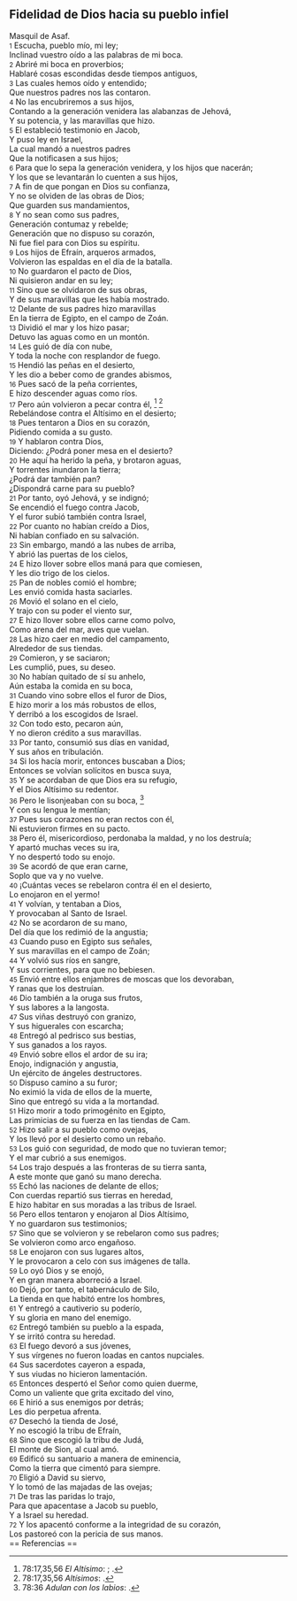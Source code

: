 == Fidelidad de Dios hacia su pueblo infiel ==

Masquil de Asaf.<br>
{{anchor|1}} <small>1</small> Escucha, pueblo mío, mi ley;<br>
Inclinad vuestro oído a las palabras de mi boca.<br>
{{anchor|2}} <small>2</small> Abriré mi boca en proverbios;<br>
Hablaré cosas escondidas desde tiempos antiguos,<br>
{{anchor|3}} <small>3</small> Las cuales hemos oído y entendido;<br>
Que nuestros padres nos las contaron.<br>
{{anchor|4}} <small>4</small> No las encubriremos a sus hijos,<br>
Contando a la generación venidera las alabanzas de Jehová,<br>
Y su potencia, y las maravillas que hizo.<br>
{{anchor|5}} <small>5</small> El estableció testimonio en Jacob,<br>
Y puso ley en Israel,<br>
La cual mandó a nuestros padres<br>
Que la notificasen a sus hijos;<br>
{{anchor|6}} <small>6</small> Para que lo sepa la generación venidera, y los hijos que nacerán;<br>
Y los que se levantarán lo cuenten a sus hijos,<br>
{{anchor|7}} <small>7</small> A fin de que pongan en Dios su confianza,<br>
Y no se olviden de las obras de Dios;<br>
Que guarden sus mandamientos,<br>
{{anchor|8}} <small>8</small> Y no sean como sus padres,<br>
Generación contumaz y rebelde;<br>
Generación que no dispuso su corazón,<br>
Ni fue fiel para con Dios su espíritu.<br>
{{anchor|9}} <small>9</small> Los hijos de Efraín, arqueros armados,<br>
Volvieron las espaldas en el día de la batalla.<br>
{{anchor|10}} <small>10</small> No guardaron el pacto de Dios,<br>
Ni quisieron andar en su ley;<br>
{{anchor|11}} <small>11</small> Sino que se olvidaron de sus obras,<br>
Y de sus maravillas que les había mostrado.<br>
{{anchor|12}} <small>12</small> Delante de sus padres hizo maravillas<br>
En la tierra de Egipto, en el campo de Zoán.<br>
{{anchor|13}} <small>13</small> Dividió el mar y los hizo pasar;<br>
Detuvo las aguas como en un montón.<br>
{{anchor|14}} <small>14</small> Les guió de día con nube,<br>
Y toda la noche con resplandor de fuego.<br>
{{anchor|15}} <small>15</small> Hendió las peñas en el desierto,<br>
Y les dio a beber como de grandes abismos,<br>
{{anchor|16}} <small>16</small> Pues sacó de la peña corrientes,<br>
E hizo descender aguas como ríos.<br>
{{anchor|17}} <small>17</small> Pero aún volvieron a pecar contra él, <ref>78:17,35,56 ''El Altísimo'': {{lib|LU|93|2|3}}; {{lib|LU|93|3|2}}.</ref> <ref>78:17,35,56 ''Altísimos'': {{lib|LU|43|3|1}}.</ref><br>
Rebelándose contra el Altísimo en el desierto;<br>
{{anchor|18}} <small>18</small> Pues tentaron a Dios en su corazón,<br>
Pidiendo comida a su gusto.<br>
{{anchor|19}} <small>19</small> Y hablaron contra Dios,<br>
Diciendo: ¿Podrá poner mesa en el desierto?<br>
{{anchor|20}} <small>20</small> He aquí ha herido la peña, y brotaron aguas,<br>
Y torrentes inundaron la tierra;<br>
¿Podrá dar también pan?<br>
¿Dispondrá carne para su pueblo?<br>
{{anchor|21}} <small>21</small> Por tanto, oyó Jehová, y se indignó;<br>
Se encendió el fuego contra Jacob,<br>
Y el furor subió también contra Israel,<br>
{{anchor|22}} <small>22</small> Por cuanto no habían creído a Dios,<br>
Ni habían confiado en su salvación.<br>
{{anchor|23}} <small>23</small> Sin embargo, mandó a las nubes de arriba,<br>
Y abrió las puertas de los cielos,<br>
{{anchor|24}} <small>24</small> E hizo llover sobre ellos maná para que comiesen,<br>
Y les dio trigo de los cielos.<br>
{{anchor|25}} <small>25</small> Pan de nobles comió el hombre;<br>
Les envió comida hasta saciarles.<br>
{{anchor|26}} <small>26</small> Movió el solano en el cielo,<br>
Y trajo con su poder el viento sur,<br>
{{anchor|27}} <small>27</small> E hizo llover sobre ellos carne como polvo,<br>
Como arena del mar, aves que vuelan.<br>
{{anchor|28}} <small>28</small> Las hizo caer en medio del campamento,<br>
Alrededor de sus tiendas.<br>
{{anchor|29}} <small>29</small> Comieron, y se saciaron;<br>
Les cumplió, pues, su deseo.<br>
{{anchor|30}} <small>30</small> No habían quitado de sí su anhelo,<br>
Aún estaba la comida en su boca,<br>
{{anchor|31}} <small>31</small> Cuando vino sobre ellos el furor de Dios,<br>
E hizo morir a los más robustos de ellos,<br>
Y derribó a los escogidos de Israel.<br>
{{anchor|32}} <small>32</small> Con todo esto, pecaron aún,<br>
Y no dieron crédito a sus maravillas.<br>
{{anchor|33}} <small>33</small> Por tanto, consumió sus días en vanidad,<br>
Y sus años en tribulación.<br>
{{anchor|34}} <small>34</small> Si los hacía morir, entonces buscaban a Dios;<br>
Entonces se volvían solícitos en busca suya,<br>
{{anchor|35}} <small>35</small> Y se acordaban de que Dios era su refugio,<br>
Y el Dios Altísimo su redentor.<br>
{{anchor|36}} <small>36</small> Pero le lisonjeaban con su boca, <ref>78:36 ''Adulan con los labios'': {{lib|LU|149|6|12}}.</ref><br>
Y con su lengua le mentían;<br>
{{anchor|37}} <small>37</small> Pues sus corazones no eran rectos con él,<br>
Ni estuvieron firmes en su pacto.<br>
{{anchor|38}} <small>38</small> Pero él, misericordioso, perdonaba la maldad, y no los destruía;<br>
Y apartó muchas veces su ira,<br>
Y no despertó todo su enojo.<br>
{{anchor|39}} <small>39</small> Se acordó de que eran carne,<br>
Soplo que va y no vuelve.<br>
{{anchor|40}} <small>40</small> ¡Cuántas veces se rebelaron contra él en el desierto,<br>
Lo enojaron en el yermo!<br>
{{anchor|41}} <small>41</small> Y volvían, y tentaban a Dios,<br>
Y provocaban al Santo de Israel.<br>
{{anchor|42}} <small>42</small> No se acordaron de su mano,<br>
Del día que los redimió de la angustia;<br>
{{anchor|43}} <small>43</small> Cuando puso en Egipto sus señales,<br>
Y sus maravillas en el campo de Zoán;<br>
{{anchor|44}} <small>44</small> Y volvió sus ríos en sangre,<br>
Y sus corrientes, para que no bebiesen.<br>
{{anchor|45}} <small>45</small> Envió entre ellos enjambres de moscas  que los devoraban,<br>
Y ranas que los destruían.<br>
{{anchor|46}} <small>46</small> Dio también a la oruga sus frutos,<br>
Y sus labores a la langosta.<br>
{{anchor|47}} <small>47</small> Sus viñas destruyó con granizo,<br>
Y sus higuerales con escarcha;<br>
{{anchor|48}} <small>48</small> Entregó al pedrisco sus bestias,<br>
Y sus ganados a los rayos.<br>
{{anchor|49}} <small>49</small> Envió sobre ellos el ardor de su ira;<br>
Enojo, indignación y angustia,<br>
Un ejército de ángeles destructores.<br>
{{anchor|50}} <small>50</small> Dispuso camino a su furor;<br>
No eximió la vida de ellos de la muerte,<br>
Sino que entregó su vida a la mortandad.<br>
{{anchor|51}} <small>51</small> Hizo morir a todo primogénito en Egipto,<br>
Las primicias de su fuerza en las tiendas de Cam.<br>
{{anchor|52}} <small>52</small> Hizo salir a su pueblo como ovejas,<br>
Y los llevó por el desierto como un rebaño.<br>
{{anchor|53}} <small>53</small> Los guió con seguridad, de modo que no tuvieran temor;<br>
Y el mar cubrió a sus enemigos.<br>
{{anchor|54}} <small>54</small> Los trajo después a las fronteras de su tierra santa,<br>
A este monte que ganó su mano derecha.<br>
{{anchor|55}} <small>55</small> Echó las naciones de delante de ellos;<br>
Con cuerdas repartió sus tierras en heredad,<br>
E hizo habitar en sus moradas a las tribus de Israel.<br>
{{anchor|56}} <small>56</small> Pero ellos tentaron y enojaron al Dios Altísimo,<br>
Y no guardaron sus testimonios;<br>
{{anchor|57}} <small>57</small> Sino que se volvieron y se rebelaron como sus padres;<br>
Se volvieron como arco engañoso.<br>
{{anchor|58}} <small>58</small> Le enojaron con sus lugares altos,<br>
Y le provocaron a celo con sus imágenes de talla.<br>
{{anchor|59}} <small>59</small> Lo oyó Dios y se enojó,<br>
Y en gran manera aborreció a Israel.<br>
{{anchor|60}} <small>60</small> Dejó, por tanto, el tabernáculo de Silo,<br>
La tienda en que habitó entre los hombres,<br>
{{anchor|61}} <small>61</small> Y entregó a cautiverio su poderío,<br>
Y su gloria en mano del enemigo.<br>
{{anchor|62}} <small>62</small> Entregó también su pueblo a la espada,<br>
Y se irritó contra su heredad.<br>
{{anchor|63}} <small>63</small> El fuego devoró a sus jóvenes,<br>
Y sus vírgenes no fueron loadas en cantos nupciales.<br>
{{anchor|64}} <small>64</small> Sus sacerdotes cayeron a espada,<br>
Y sus viudas no hicieron lamentación.<br>
{{anchor|65}} <small>65</small> Entonces despertó el Señor como quien duerme,<br>
Como un valiente que grita excitado del vino,<br>
{{anchor|66}} <small>66</small> E hirió a sus enemigos por detrás;<br>
Les dio perpetua afrenta.<br>
{{anchor|67}} <small>67</small> Desechó la tienda de José,<br>
Y no escogió la tribu de Efraín,<br>
{{anchor|68}} <small>68</small> Sino que escogió la tribu de Judá,<br>
El monte de Sion, al cual amó.<br>
{{anchor|69}} <small>69</small> Edificó su santuario a manera de eminencia,<br>
Como la tierra que cimentó para siempre.<br>
{{anchor|70}} <small>70</small> Eligió a David su siervo,<br>
Y lo tomó de las majadas de las ovejas;<br>
{{anchor|71}} <small>71</small> De tras las paridas lo trajo,<br>
Para que apacentase a Jacob su pueblo,<br>
Y a Israel su heredad.<br>
{{anchor|72}} <small>72</small> Y los apacentó conforme a la integridad de su corazón,<br>
Los pastoreó con la pericia de sus manos.<br>
== Referencias ==

<references />
